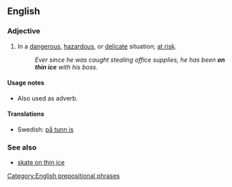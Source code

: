 ==English==

===Adjective===
{{infl|en|adjective|head=[[on]] [[thin]] [[ice]]}}

# {{idiom}} In a [[dangerous]], [[hazardous]], or [[delicate]] situation; [[at risk]].
#: ''Ever since he was caught stealing office supplies, he has been '''on thin ice''' with his boss.''

====Usage notes====
* Also used as adverb.

====Translations====
{{trans-top|at risk}}
* Swedish: [[på tunn is]]
{{trans-mid}}
{{trans-bottom}}

===See also===
* [[skate on thin ice]]

[[Category:English prepositional phrases]]